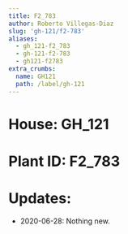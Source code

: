 ```yaml
---
title: F2_783
author: Roberto Villegas-Diaz
slug: 'gh-121/f2-783'
aliases:
  - gh_121-f2_783
  - gh-121-f2-783
  - gh121-f2783
extra_crumbs:
  name: GH121
  path: /label/gh-121
---
```


# **House**: GH_121
# **Plant ID**: F2_783
# **Updates**: 
 - 2020-06-28: Nothing new.
